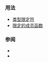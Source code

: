 {{cpp/keyword/title|{{tt|const}}}}
{{cpp/keyword/navbar}}

===用法===
* [[cpp/language/cv|{{tt|const}} 类型限定符]]
* [[cpp/language/member functions#const、volatile 及引用限定的成员函数|{{tt|const}} 限定的成员函数]]

===参阅===
* {{rlpt|volatile}}
* {{rlpt|mutable}}

{{langlinks|de|en|es|fr|it|ja|pt|ru}}